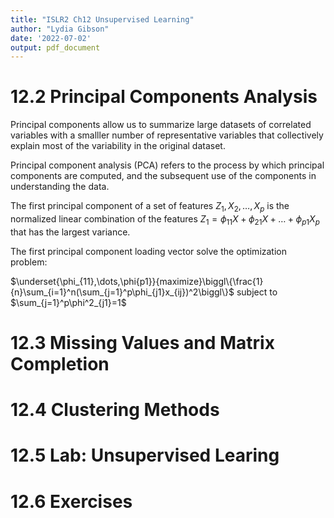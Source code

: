 ```yaml
---
title: "ISLR2 Ch12 Unsupervised Learning"
author: "Lydia Gibson"
date: '2022-07-02'
output: pdf_document
---
```



# 12.2 Principal Components Analysis

Principal components allow us to summarize large datasets of correlated variables with a smalller number of representative variables that collectively explain most of the variability in the original dataset.

Principal component analysis (PCA) refers to the process by which principal components are computed, and the subsequent use of the components in understanding the data.

The first principal component of a set of features $Z_1, X_2, \dots,X_p$ is the normalized linear combination of the features $Z_1 = \phi_{11} X + \phi_{21} X + \dots + \phi_{p1} X_p$ that has the largest variance.

The first principal component loading vector solve the optimization problem:

$\underset{\phi_{11},\dots,\phi{p1}}{maximize}\biggl\{\frac{1}{n}\sum_{i=1}^n(\sum_{j=1}^p\phi_{j1}x_{ij})^2\biggl\}$ subject to $\sum_{j=1}^p\phi^2_{j1}=1$


# 12.3 Missing Values and Matrix Completion

# 12.4 Clustering Methods

# 12.5 Lab: Unsupervised Learing

# 12.6 Exercises
